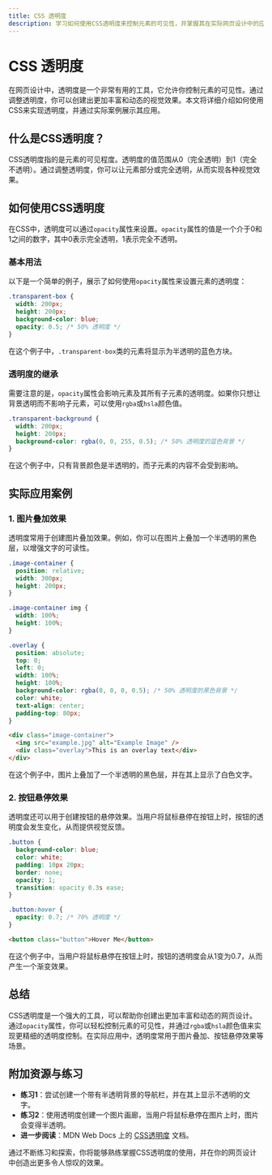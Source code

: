 ```yaml
---
title: CSS 透明度
description: 学习如何使用CSS透明度来控制元素的可见性，并掌握其在实际网页设计中的应用。
---
```


# CSS 透明度

在网页设计中，透明度是一个非常有用的工具，它允许你控制元素的可见性。通过调整透明度，你可以创建出更加丰富和动态的视觉效果。本文将详细介绍如何使用CSS来实现透明度，并通过实际案例展示其应用。

## 什么是CSS透明度？

CSS透明度指的是元素的可见程度。透明度的值范围从0（完全透明）到1（完全不透明）。通过调整透明度，你可以让元素部分或完全透明，从而实现各种视觉效果。

## 如何使用CSS透明度

在CSS中，透明度可以通过`opacity`属性来设置。`opacity`属性的值是一个介于0和1之间的数字，其中0表示完全透明，1表示完全不透明。

### 基本用法

以下是一个简单的例子，展示了如何使用`opacity`属性来设置元素的透明度：

```css
.transparent-box {
  width: 200px;
  height: 200px;
  background-color: blue;
  opacity: 0.5; /* 50% 透明度 */
}
```

在这个例子中，`.transparent-box`类的元素将显示为半透明的蓝色方块。

### 透明度的继承

需要注意的是，`opacity`属性会影响元素及其所有子元素的透明度。如果你只想让背景透明而不影响子元素，可以使用`rgba`或`hsla`颜色值。

```css
.transparent-background {
  width: 200px;
  height: 200px;
  background-color: rgba(0, 0, 255, 0.5); /* 50% 透明度的蓝色背景 */
}
```

在这个例子中，只有背景颜色是半透明的，而子元素的内容不会受到影响。

## 实际应用案例

### 1. 图片叠加效果

透明度常用于创建图片叠加效果。例如，你可以在图片上叠加一个半透明的黑色层，以增强文字的可读性。

```css
.image-container {
  position: relative;
  width: 300px;
  height: 200px;
}

.image-container img {
  width: 100%;
  height: 100%;
}

.overlay {
  position: absolute;
  top: 0;
  left: 0;
  width: 100%;
  height: 100%;
  background-color: rgba(0, 0, 0, 0.5); /* 50% 透明度的黑色背景 */
  color: white;
  text-align: center;
  padding-top: 80px;
}
```

```html
<div class="image-container">
  <img src="example.jpg" alt="Example Image" />
  <div class="overlay">This is an overlay text</div>
</div>
```

在这个例子中，图片上叠加了一个半透明的黑色层，并在其上显示了白色文字。

### 2. 按钮悬停效果

透明度还可以用于创建按钮的悬停效果。当用户将鼠标悬停在按钮上时，按钮的透明度会发生变化，从而提供视觉反馈。

```css
.button {
  background-color: blue;
  color: white;
  padding: 10px 20px;
  border: none;
  opacity: 1;
  transition: opacity 0.3s ease;
}

.button:hover {
  opacity: 0.7; /* 70% 透明度 */
}
```

```html
<button class="button">Hover Me</button>
```

在这个例子中，当用户将鼠标悬停在按钮上时，按钮的透明度会从1变为0.7，从而产生一个渐变效果。

## 总结

CSS透明度是一个强大的工具，可以帮助你创建出更加丰富和动态的网页设计。通过`opacity`属性，你可以轻松控制元素的可见性，并通过`rgba`或`hsla`颜色值来实现更精细的透明度控制。在实际应用中，透明度常用于图片叠加、按钮悬停效果等场景。

## 附加资源与练习

- **练习1**：尝试创建一个带有半透明背景的导航栏，并在其上显示不透明的文字。
- **练习2**：使用透明度创建一个图片画廊，当用户将鼠标悬停在图片上时，图片会变得半透明。
- **进一步阅读**：MDN Web Docs 上的 [CSS透明度](https://developer.mozilla.org/en-US/docs/Web/CSS/opacity) 文档。

通过不断练习和探索，你将能够熟练掌握CSS透明度的使用，并在你的网页设计中创造出更多令人惊叹的效果。